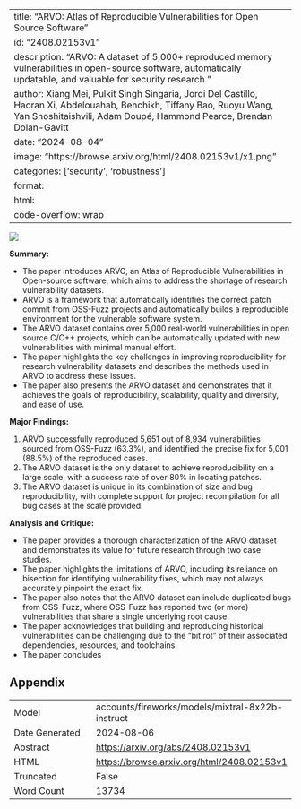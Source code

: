 
---
title: "ARVO: Atlas of Reproducible Vulnerabilities for Open Source Software"
id: "2408.02153v1"
description: "ARVO: A dataset of 5,000+ reproduced memory vulnerabilities in open-source software, automatically updatable, and valuable for security research."
author: Xiang Mei, Pulkit Singh Singaria, Jordi Del Castillo, Haoran Xi, Abdelouahab, Benchikh, Tiffany Bao, Ruoyu Wang, Yan Shoshitaishvili, Adam Doupé, Hammond Pearce, Brendan Dolan-Gavitt
date: "2024-08-04"
image: "https://browse.arxiv.org/html/2408.02153v1/x1.png"
categories: ['security', 'robustness']
format:
  html:
    code-overflow: wrap
---

![](https://browse.arxiv.org/html/2408.02153v1/x1.png)

**Summary:**

- The paper introduces ARVO, an Atlas of Reproducible Vulnerabilities in Open-source software, which aims to address the shortage of research vulnerability datasets.
- ARVO is a framework that automatically identifies the correct patch commit from OSS-Fuzz projects and automatically builds a reproducible environment for the vulnerable software system.
- The ARVO dataset contains over 5,000 real-world vulnerabilities in open source C/C++ projects, which can be automatically updated with new vulnerabilities with minimal manual effort.
- The paper highlights the key challenges in improving reproducibility for research vulnerability datasets and describes the methods used in ARVO to address these issues.
- The paper also presents the ARVO dataset and demonstrates that it achieves the goals of reproducibility, scalability, quality and diversity, and ease of use.

**Major Findings:**

1. ARVO successfully reproduced 5,651 out of 8,934 vulnerabilities sourced from OSS-Fuzz (63.3%), and identified the precise fix for 5,001 (88.5%) of the reproduced cases.
2. The ARVO dataset is the only dataset to achieve reproducibility on a large scale, with a success rate of over 80% in locating patches.
3. The ARVO dataset is unique in its combination of size and bug reproducibility, with complete support for project recompilation for all bug cases at the scale provided.

**Analysis and Critique:**

- The paper provides a thorough characterization of the ARVO dataset and demonstrates its value for future research through two case studies.
- The paper highlights the limitations of ARVO, including its reliance on bisection for identifying vulnerability fixes, which may not always accurately pinpoint the exact fix.
- The paper also notes that the ARVO dataset can include duplicated bugs from OSS-Fuzz, where OSS-Fuzz has reported two (or more) vulnerabilities that share a single underlying root cause.
- The paper acknowledges that building and reproducing historical vulnerabilities can be challenging due to the "bit rot" of their associated dependencies, resources, and toolchains.
- The paper concludes

## Appendix

|          |          |
|----------|----------|
| Model     | accounts/fireworks/models/mixtral-8x22b-instruct       |
| Date Generated     | 2024-08-06       |
| Abstract | [https://arxiv.org/abs/2408.02153v1](https://arxiv.org/abs/2408.02153v1)        |
| HTML     | [https://browse.arxiv.org/html/2408.02153v1](https://browse.arxiv.org/html/2408.02153v1)       |
| Truncated       | False       |
| Word Count       | 13734       |